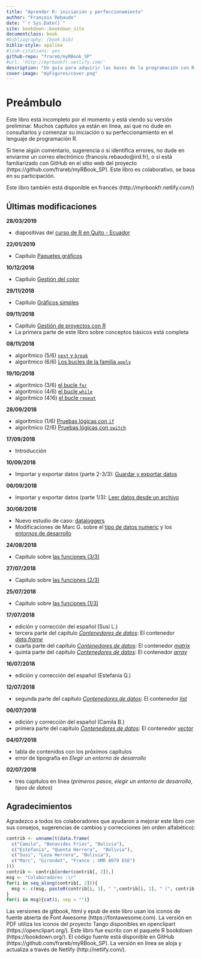 ```yaml
---
title: "Aprender R: iniciación y perfeccionamiento"
author: "François Rebaudo"
date: "`r Sys.Date()`"
site: bookdown::bookdown_site
documentclass: book
#bibliography: [book.bib]
biblio-style: apalike
#link-citations: yes
github-repo: "frareb/myRBook_SP"
#url: 'http://myrbookfr.netlify.com/'
description: "Un guía para adquirir las bases de la programación con R y conducir de forma efectiva su gestión y análisis de datos."
cover-image: "myFigures/cover.png"
---
```


# Preámbulo

Este libro está incompleto por el momento y está viendo su versión preliminar. Muchos capítulos ya están en línea, así que no dude en consultarlos y comenzar su iniciación o su perfeccionamiento en el lenguaje de programación R.

Si tiene algún comentario, sugerencia o si identifica errores, no dude en enviarme un correo electrónico (francois.rebaudo@ird.fr), o si está familiarizado con GitHub en el sitio web del proyecto (https://github.com/frareb/myRBook_SP). Este libro es colaborativo, se basa en su participación.

Este libro también está disponible en francés (http://myrbookfr.netlify.com/)

## Últimas modificaciones

**28/03/2019**

* diapositivas del [curso de R en Quito - Ecuador](http://myrbooksp.netlify.com/myHtmls/Ecuador_Quito_2019/links.html)

**22/01/2019**

* Capítulo [Paquetes gráficos](#graph3) 

**10/12/2018**

* Capítulo [Gestión del color](#graph2) 

**29/11/2018**

* Capítulo [Gráficos simples](#graph1) 

**09/11/2018**

* Capítulo [Gestión de proyectos con R](#project)
* La primera parte de este libro sobre conceptos básicos está completa

**08/11/2018**

* algorítmico (5/6) [`next` y `break`](#l17spe)
* algorítmico (6/6) [Los bucles de la familia `apply`](#l17applyfamily)

**19/10/2018**

* algorítmico (3/6) [el bucle `for`](#l17for)
* algorítmico (4/6) [el bucle `while`](#l17while)
* algorítmico (4'/6) [el bucle `repeat`](#l17repeat)

**28/09/2018**

* algorítmico (1/6) [Pruebas lógicas con `if`](#l17if)
* algorítmico (2/6) [Pruebas lógicas con `switch`](#l17switch)

**17/09/2018**

* Introducción

**10/09/2018**

* Importar y exportar datos (parte 2-3/3): [Guardar y exportar datos](#l016save)

**06/09/2018**

* Importar y exportar datos (parte 1/3): [Leer datos desde un archivo](#l016read)

**30/08/2018**

* Nuevo estudio de caso: [dataloggers](#studyCase1)
* Modificaciones de Marc G. sobre el [tipo de datos numeric](#dataType1) y los [entornos de desarrollo](#IDE)

**24/08/2018**

* Capítulo sobre [las funciones (3/3)](#fonctions)

**27/07/2018**

* Capítulo sobre [las funciones (2/3)](#fonctions)

**25/07/2018**

* Capítulo sobre [las funciones (1/3)](#fonctions)

**17/07/2018**

* edición y corrección del español (Susi L.) 
* tercera parte del capítulo [*Contenedores de datos*](#dataType2): El contenedor [*data.frame*](#l014dataframe)
* cuarta parte del capítulo [*Contenedores de datos*](#dataType2): El contenedor [*matrix*](#l014matrix)
* quinta parte del capítulo [*Contenedores de datos*](#dataType2): El contenedor [*array*](#l014array)

**16/07/2018**

* edición y corrección del español (Estefanía Q.) 

**12/07/2018**

* segunda parte del capítulo [*Contenedores de datos*](#dataType2): El contenedor [*list*](#l014list)

**06/07/2018**

* edición y corrección del español (Camila B.) 
* primera parte del capítulo [*Contenedores de datos*](#dataType2): El contenedor [*vector*](#l014vector)

**04/07/2018**

* tabla de contenidos con los próximos capítulos
* error de tipografía en *Elegir un entorno de desarrollo*

**02/07/2018**

* tres capítulos en línea (*primeros pasos*, *elegir un entorno de desarrollo*, *tipos de datos*)


## Agradecimientos {#remerciements}

Agradezco a todos los colaboradores que ayudaron a mejorar este libro con sus consejos, sugerencias de cambios y correcciones (en orden alfabético):

```r
contrib <- unname(t(data.frame(
  c("Camila", "Benavides Frias", "Bolivia"), 
  c("Estefania", "Quenta Herrera",  "Bolivia"), 
  c("Susi", "Loza Herrera", "Bolivia"),
  c("Marc", "Girondot", "France ; UMR 8079 ESE")
)))
contrib <- contrib[order(contrib[, 2]),]
msg <- "Colaboradores :\r"
for(i in seq_along(contrib[, 2])){
  msg <- c(msg, paste0(contrib[i, 1], " ",contrib[i, 2], " (", contrib[i, 3],")\r"))
}
for(i in msg){cat(i, sep = "")}
```

Las versiones de gitbook, html y epub de este libro usan los iconos de fuente abierta de Font Awesome (https://fontawesome.com). La versión en PDF utiliza los iconos del proyecto Tango disponibles en openclipart (https://openclipart.org/). Este libro fue escrito con el paquete R bookdown (https://bookdown.org/). El código fuente está disponible en GitHub (https://github.com/frareb/myRBook_SP). La versión en línea se aloja y actualiza a través de Netlify (http://netlify.com/).
